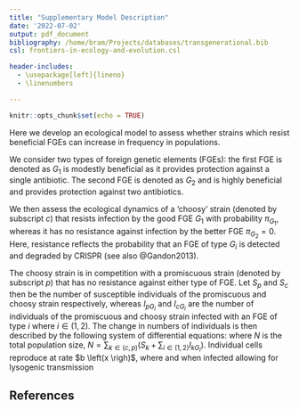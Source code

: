 ```yaml
---
title: "Supplementary Model Description"
date: '2022-07-02'
output: pdf_document
bibliography: /home/bram/Projects/databases/transgenerational.bib
csl: frontiers-in-ecology-and-evolution.csl

header-includes:
  - \usepackage[left]{lineno}
  - \linenumbers

---
```


```r
knitr::opts_chunk$set(echo = TRUE)
```

Here we develop an ecological model to assess whether strains which resist beneficial FGEs can increase in frequency in populations. 

We consider two types of foreign genetic elements (FGEs): the first FGE is denoted as $G_{1}$ is modestly beneficial as it provides protection against a single antibiotic. The second FGE is denoted as $G_{2}$ and is highly beneficial and provides protection against two antibiotics. 

We then assess the ecological dynamics of a 'choosy' strain (denoted by subscript $c$) that resists infection by the good FGE $G_{1}$ with probability $\pi_{G_{1}}$, whereas it has no resistance against infection by the better FGE $\pi_{G_{2}} = 0$. Here, resistance reflects the probability that an FGE of type $G_{i}$ is detected and degraded by CRISPR (see also @Gandon2013).

The choosy strain is in competition with a promiscuous strain (denoted by subscript $p$) that has no resistance against either type of FGE. Let $S_{p}$ and $S_{c}$ then be the number of susceptible individuals of the promiscuous and choosy strain respectively, whereas $I_{pG_{i}}$ and $I_{cG_{i}}$ are the number of individuals of the promiscuous and choosy strain infected with an FGE of type $i$ where $i \in (1,2)$. The change in numbers of individuals is then described by the following system of differential equations:
\begin{align}
\frac{\mathrm{d}S_{c}}{\mathrm{d}t} &= b \left ( \pi_{G_{1}} \right ) \left(1 - \kappa N \right ) S_{c} + \gamma_{G_{1}} I_{G_{1}} + \gamma_{G_{2}} I_{G_{2}} - \left [ d + 
  \left (1-\pi_{G_{1}} \right ) \psi_{G_{1}} + \psi_{G_{2}} \right ] S_{c} \\
  %
\frac{\mathrm{d}S_{p}}{\mathrm{d}t} &= b \left (0 \right ) \left(1 - \kappa N \right ) S_{p} + \gamma_{G_{1}} I_{G_{1}} + \gamma_{G_{2}} I_{G_{2}} - \left [ d + \psi_{G_{1}} + \psi_{G_{2}} \right ] S_{p} \\
  %
\frac{\mathrm{d}I_{p G_{i}}}{\mathrm{d}t} &= b_{G_{i}} \left ( 1 - \kappa N \right ) I_{p G_{i}} + \psi_{G_{i}} S_{p} - \left [ d_{G_{i}} + \gamma_{G_{i}} \right ] I_{G_{i}} \\
%
\frac{\mathrm{d}I_{c G_{1}}}{\mathrm{d}t} &= b_{G_{1}} \left ( 1 - \kappa N \right ) I_{c G_{1}} + \left ( 1 - \pi_{G_{1}}\right ) \psi_{G_{2}} S_{c} - \left [ d_{G_{1}} + \gamma_{G_{1}} \right ] I_{c G_{1}} \\
%
\frac{\mathrm{d}I_{G_{1}G_{2}}}{\mathrm{d}t} &= b_{G_{1}G_{2}} \left ( 1 - \kappa N \right ) + \sigma \left [ \left( 1 - \pi_{G_{1}} \right ) \psi_{G_{1}} I_{G_{2}} + \psi_{G_{2}} I_{G_{1}} \right ] - \left [ d_{G_{1}G_{2}} + \gamma_{G_{1}} + \gamma_{G_{2}} \right ] I_{G_{1}G_{2}} 
\end{align}
where $N$ is the total population size, $N = \sum_{k \in (c,p)} \left ( S_{k} + \sum_{i \in (1,2)} I_{k G_{i}} \right )$. Individual cells reproduce at rate $b \left(x \righ)$, where
\begin{align}
b \left(  \right )
\end{align}
and when infected  allowing for lysogenic transmission
 


## References
